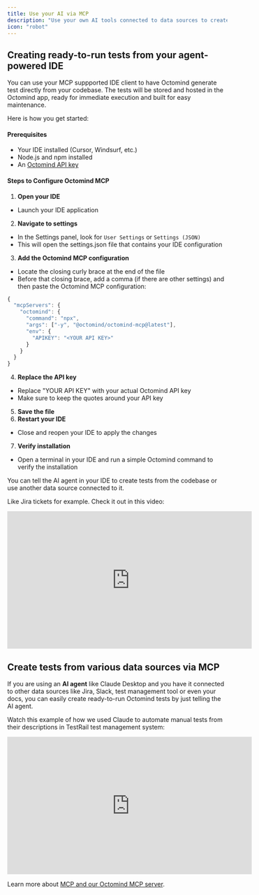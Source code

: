 ```yaml
---
title: Use your AI via MCP
description: "Use your own AI tools connected to data sources to create Octomind tests"
icon: "robot"
---
```


## Creating ready-to-run tests from your agent-powered IDE

You can use your MCP suppported IDE client to have Octomind generate test directly from your codebase. The tests will be stored and hosted in the Octomind app, ready for immediate execution and built for easy maintenance.

Here is how you get started:

#### Prerequisites

- Your IDE installed (Cursor, Windsurf, etc.)
- Node.js and npm installed
- An [Octomind API key](/api-reference/)

#### Steps to Configure Octomind MCP

1. **Open your IDE**

- Launch your IDE application

2. **Navigate to settings**

- In the Settings panel, look for `User Settings` or `Settings (JSON)`
- This will open the settings.json file that contains your IDE configuration

3. **Add the Octomind MCP configuration**

- Locate the closing curly brace at the end of the file
- Before that closing brace, add a comma (if there are other settings) and then paste the Octomind MCP configuration:

```javascript
{
  "mcpServers": {
    "octomind": {
      "command": "npx",
      "args": ["-y", "@octomind/octomind-mcp@latest"],
      "env": {
        "APIKEY": "<YOUR API KEY>"
      }
    }
  }
}
```

4. **Replace the API key**

- Replace "YOUR API KEY" with your actual Octomind API key
- Make sure to keep the quotes around your API key

5. **Save the file**
6. **Restart your IDE**

- Close and reopen your IDE to apply the changes

7. **Verify installation**

- Open a terminal in your IDE and run a simple Octomind command to verify the installation

You can tell the AI agent in your IDE to create tests from the codebase or use another data source connected to it.

Like Jira tickets for example. Check it out in this video:

<iframe
  width="560"
  height="315"
  src="https://www.youtube.com/embed/71zh5vWwfb4?si=oWjYNHUu9fHKaqAQ"
  title="YouTube video player"
  frameborder="0"
  allow="accelerometer; autoplay; clipboard-write; encrypted-media; gyroscope; picture-in-picture; web-share"
  referrerpolicy="strict-origin-when-cross-origin"
  allowfullscreen
></iframe>

## Create tests from various data sources via MCP

If you are using an **AI agent** like Claude Desktop and you have it connected to other data sources like Jira, Slack, test management tool or even your docs, you can easily create ready-to-run Octomind tests by just telling the AI agent.

Watch this example of how we used Claude to automate manual tests from their descriptions in TestRail test management system:

<iframe
  width="560"
  height="315"
  src="https://www.youtube.com/embed/I7lc9I0S62Y?si=K0weVFWlBhPB7Uf3"
  title="YouTube video player"
  frameborder="0"
  allow="accelerometer; autoplay; clipboard-write; encrypted-media; gyroscope; picture-in-picture; web-share"
  referrerpolicy="strict-origin-when-cross-origin"
  allowfullscreen
></iframe>

Learn more about [MCP and our Octomind MCP server](/mcp/).
